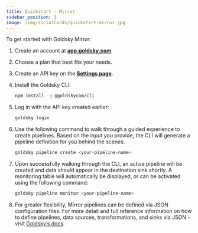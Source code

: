 ```yaml
---
title: Quickstart - Mirror
sidebar_position: 3
image: /img/socialCards/quickstart-mirror.jpg
---
```


To get started with Goldsky Mirror:

1. Create an account at **[app.goldsky.com](https://app.goldsky.com/)**.
2. Choose a plan that best fits your needs.
3. Create an API key on
   the **[Settings page](https://app.goldsky.com/dashboard/settings)**.
4. Install the Goldsky CLI:

   ```bash
   npm install -g @goldskycom/cli
   ```

5. Log in with the API key created earlier:

   ```bash
   goldsky login
   ```

6. Use the following command to walk through a guided experience to create
   pipelines. Based on the input you provide, the CLI will generate a pipeline
   definition for you behind the scenes.

   ```bash
   goldsky pipeline create <your-pipeline-name>
   ```

7. Upon successfully walking through the CLI, an active pipeline will be created
   and data should appear in the destination sink shortly. A monitoring table
   will automatically be displayed, or can be activated using the following
   command:

   ```bash
   goldsky pipeline monitor <your-pipeline-name>
   ```

8. For greater flexibility, Mirror pipelines can be defined via JSON
   configuration files. For more detail and full reference information on how to
   define pipelines, data sources, transformations, and sinks via JSON - visit
   [Goldsky’s docs](https://docs.goldsky.com/mirror/references/pipeline-configuration).

